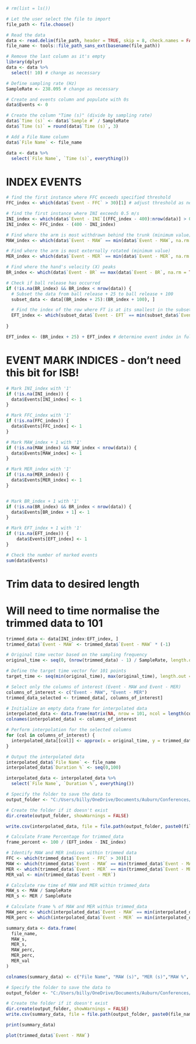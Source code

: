
```r
# rm(list = ls())

# Let the user select the file to import
file_path <- file.choose()

# Read the data
data <- read.delim(file_path, header = TRUE, skip = 8, check.names = FALSE)
file_name <- tools::file_path_sans_ext(basename(file_path))

# Remove the last column as it's empty
library(dplyr)
data <- data %>%
  select(! 10) # change as necessary

# Define sampling rate (Hz)
SampleRate <- 238.095 # change as necessary

# Create and events column and populate with 0s
data$Events <- 0

# Create the column "Time (s)" (divide by sampling rate)
data$`Time (s)` <- data$`Sample #` / SampleRate
data$`Time (s)` = round(data$`Time (s)`, 3)

# Add a File Name column
data$`File Name` <- file_name

data <- data %>%
  select(`File Name`, `Time (s)`, everything())

```

# INDEX EVENTS
```r
# find the first instance where FFC exceeds specified threshold
FFC_index <- which(data$`Event - FFC` > 30)[1] # adjust threshold as necessary

```

```r
# find the first instance where INI exceeds 0.5 m/s
INI_index <- which(data$`Event - INI`[(FFC_index - 400):nrow(data)] > 0.5)[1] # adjust threshold as necessary
INI_index <- FFC_index - (400 - INI_index)
```

```r
# Find where the arm is most withdrawn behind the trunk (minimum value)
MAW_index <- which(data$`Event - MAW` == min(data$`Event - MAW`, na.rm = TRUE))[1]

```

```r
# Find where the arm is most externally rotated (minimum value)
MER_index <- which(data$`Event - MER` == min(data$`Event - MER`, na.rm = TRUE))[1]

```

```r
# Find where the hand's velocity (X) peaks
BR_index <- which(data$`Event - BR` == max(data$`Event - BR`, na.rm = TRUE))[1]

```

```r
# Check if ball release has occurred
if (!is.na(BR_index) && BR_index < nrow(data)) {
  # Subset the data from ball release + 25 to ball release + 100
  subset_data <- data[(BR_index + 25):(BR_index + 100), ]

  # Find the index of the row where FT is at its smallest in the subset
  EFT_index <- which(subset_data$`Event - EFT` == min(subset_data$`Event - EFT`, na.rm = TRUE))[1]
  
}

EFT_index <- (BR_index + 25) + EFT_index # determine event index in full data frame
```

# EVENT MARK INDICES - don't need this bit for ISB!
```r
# Mark INI_index with '1'
if (!is.na(INI_index)) {
  data$Events[INI_index] <- 1
}

# Mark FFC_index with '1'
if (!is.na(FFC_index)) {
  data$Events[FFC_index] <- 1
}

# Mark MAW_index + 1 with '1'
if (!is.na(MAW_index) && MAW_index < nrow(data)) {
  data$Events[MAW_index] <- 1
}

# Mark MER_index with '1'
if (!is.na(MER_index)) {
  data$Events[MER_index] <- 1
}


# Mark BR_index + 1 with '1'
if (!is.na(BR_index) && BR_index < nrow(data)) {
  data$Events[BR_index + 1] <- 1
}

# Mark EFT_index + 1 with '1'
if (!is.na(EFT_index)) {
    data$Events[EFT_index] <- 1
}

# Check the number of marked events
sum(data$Events)
```

# Trim data to desired length
# Will need to time normalise the trimmed data to 101
```r
trimmed_data <- data[INI_index:EFT_index, ]
trimmed_data$`Event - MAW` <- trimmed_data$`Event - MAW` * (-1)

# Original time vector based on the sampling frequency
original_time <- seq(0, (nrow(trimmed_data) - 1) / SampleRate, length.out = nrow(trimmed_data))

# Define the target time vector for 101 points
target_time <- seq(min(original_time), max(original_time), length.out = 101)

# Select only the columns of interest (Event - MAW and Event - MER)
columns_of_interest <- c("Event - MAW", "Event - MER")
trimmed_data_selected <- trimmed_data[, columns_of_interest]

# Initialize an empty data frame for interpolated data
interpolated_data <- data.frame(matrix(NA, nrow = 101, ncol = length(columns_of_interest)))
colnames(interpolated_data) <- columns_of_interest

# Perform interpolation for the selected columns
for (col in columns_of_interest) {
  interpolated_data[[col]] <- approx(x = original_time, y = trimmed_data[[col]], xout = target_time, rule = 2)$y
}

# Output the interpolated data
interpolated_data$`File Name` <- file_name
interpolated_data$`Duration %` <- seq(0,100)

interpolated_data <- interpolated_data %>%
  select(`File Name`, `Duration %`, everything())

# Specify the folder to save the data to
output_folder <- "C:/Users/billy/OneDrive/Documents/Auburn/Conferences/ISB/2025/MAW vs. MER/Data/Time Normalised Data"

# Create the folder if it doesn't exist
dir.create(output_folder, showWarnings = FALSE)

write.csv(interpolated_data, file = file.path(output_folder, paste0(file_name, " (101).csv")), row.names = FALSE)

```

```r
# Calculate Frame Percentage for trimmed_data
frame_percent <- 100 / (EFT_index - INI_index)

# Identify MAW and MER indices within trimmed data
FFC <- which(trimmed_data$`Event - FFC` > 30)[1]
MAW <- which(trimmed_data$`Event - MAW` == min(trimmed_data$`Event - MAW`[1:(FFC + 50)], na.rm = TRUE))[1]
MER <- which(trimmed_data$`Event - MER` == min(trimmed_data$`Event - MER`, na.rm = TRUE))[1]
MER_val <- min(trimmed_data$`Event - MER`)

# Calculate raw time of MAW and MER within trimmed_data
MAW_s <- MAW / SampleRate
MER_s <- MER / SampleRate

# Calculate frame % of MAW and MER within trimmed_data
MAW_perc <- which(interpolated_data$`Event - MAW` == min(interpolated_data$`Event - MAW`, na.rm = TRUE))[1]
MER_perc <- which(interpolated_data$`Event - MER` == min(interpolated_data$`Event - MER`, na.rm = TRUE))[1]

summary_data <- data.frame(
  file_name,
  MAW_s,
  MER_s,
  MAW_perc,
  MER_perc,
  MER_val
)

colnames(summary_data) <- c("File Name", "MAW (s)", "MER (s)","MAW %", "MER %", "MER")

# Specify the folder to save the data to
output_folder <- "C:/Users/billy/OneDrive/Documents/Auburn/Conferences/ISB/2025/MAW vs. MER/Data/Summary"

# Create the folder if it doesn't exist
dir.create(output_folder, showWarnings = FALSE)
write.csv(summary_data, file = file.path(output_folder, paste0(file_name, " (summary).csv")), row.names = FALSE)

print(summary_data)

```

```r
plot(trimmed_data$`Event - MAW`)
```
